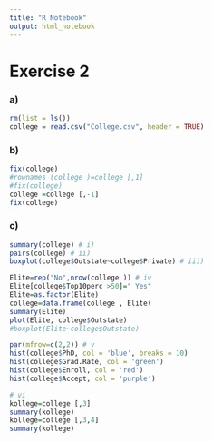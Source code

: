 ```yaml
---
title: "R Notebook"
output: html_notebook
---
```


# Exercise 2

### a)
```r
rm(list = ls())
college = read.csv("College.csv", header = TRUE)
```
### b)
```r
fix(college)
#rownames (college )=college [,1]
#fix(college)
college =college [,-1]
fix(college)
```
### c)
```r
summary(college) # i)
pairs(college) # ii)
boxplot(college$Outstate~college$Private) # iii)
```
```r
Elite=rep("No",nrow(college )) # iv
Elite[college$Top10perc >50]=" Yes"
Elite=as.factor(Elite)
college=data.frame(college , Elite)
summary(Elite)
plot(Elite, college$Outstate)
#boxplot(Elite~college$Outstate)
```
```r
par(mfrow=c(2,2)) # v
hist(college$PhD, col = 'blue', breaks = 10)
hist(college$Grad.Rate, col = 'green')
hist(college$Enroll, col = 'red')
hist(college$Accept, col = 'purple')
```

```r
# vi
kollege=college [,3]
summary(kollege)
kollege=college [,3,4]
summary(kollege)
```



